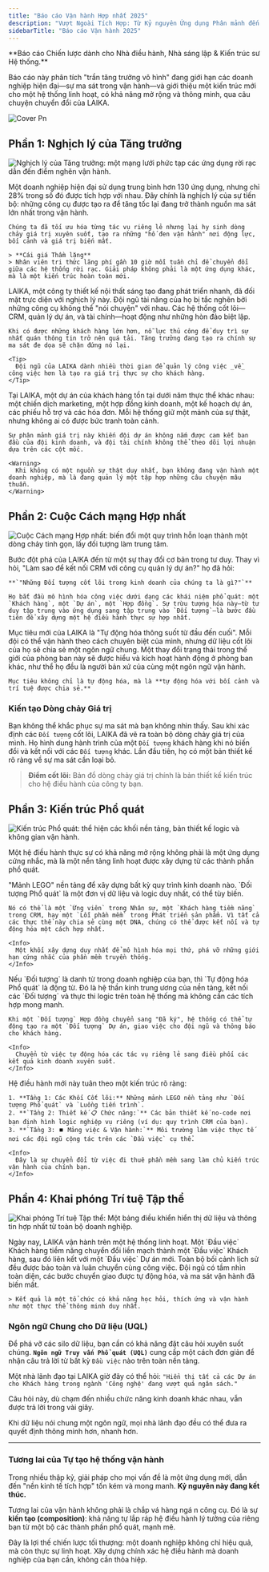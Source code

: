 ```yaml
---
title: "Báo cáo Vận hành Hợp nhất 2025"
description: "Vượt Ngoài Tích Hợp: Từ Kỷ nguyên Ứng dụng Phân mảnh đến tự xây Hệ thống vận hành hợp nhất của riêng doanh nghiệp. Báo cáo chiến lược dành cho các nhà điều hành, sáng lập và kiến trúc sư hệ thống."
sidebarTitle: "Báo cáo Vận hành 2025"
---
```


<Info>
  **Báo cáo Chiến lược dành cho Nhà điều hành, Nhà sáng lập & Kiến trúc sư Hệ thống.**

  <br />

  Báo cáo này phân tích "trần tăng trưởng vô hình" đang giới hạn các doanh nghiệp hiện đại—sự ma sát trong vận hành—và giới thiệu một kiến trúc mới cho một hệ thống linh hoạt, có khả năng mở rộng và thông minh, qua câu chuyện chuyển đổi của LAIKA.
</Info>

![Cover Pn](/images/Cover.png)

## Phần 1: Nghịch lý của Tăng trưởng

![Nghịch lý của Tăng trưởng: một mạng lưới phức tạp các ứng dụng rời rạc dẫn đến điểm nghẽn vận hành.](/images/thescalingparadox.png)

<AccordionGroup>
  <Accordion title="Trần Tăng trưởng Vô hình từ Ứng dụng" icon="grid-2-plus">
    Một doanh nghiệp hiện đại sử dụng trung bình hơn 130 ứng dụng, nhưng chỉ 28% trong số đó được tích hợp với nhau. Đây chính là nghịch lý của sự tiến bộ: những công cụ được tạo ra để tăng tốc lại đang trở thành nguồn ma sát lớn nhất trong vận hành.

    Chúng ta đã tối ưu hóa từng tác vụ riêng lẻ nhưng lại hy sinh dòng chảy giá trị xuyên suốt, tạo ra những "hố đen vận hành" nơi động lực, bối cảnh và giá trị biến mất.

    > **Cái giá Thầm lặng**
    > Nhân viên tri thức lãng phí gần 10 giờ mỗi tuần chỉ để chuyển đổi giữa các hệ thống rời rạc. Giải pháp không phải là một ứng dụng khác, mà là một kiến trúc hoàn toàn mới.
  </Accordion>
  <Accordion title="Case Study: Điểm Bùng phát của LAIKA" icon="building">
    LAIKA, một công ty thiết kế nội thất sáng tạo đang phát triển nhanh, đã đối mặt trực diện với nghịch lý này. Đội ngũ tài năng của họ bị tắc nghẽn bởi những công cụ không thể "nói chuyện" với nhau. Các hệ thống cốt lõi—CRM, quản lý dự án, và tài chính—hoạt động như những hòn đảo biệt lập.

    Khi có được những khách hàng lớn hơn, nỗ lực thủ công để duy trì sự nhất quán thông tin trở nên quá tải. Tăng trưởng đang tạo ra chính sự ma sát đe dọa sẽ chặn đứng nó lại.

    <Tip>
      Đội ngũ của LAIKA dành nhiều thời gian để quản lý công việc _về_ công việc hơn là tạo ra giá trị thực sự cho khách hàng.
    </Tip>
  </Accordion>
  <Accordion title="Triệu chứng: Một Khách hàng, Năm 'Sự thật' Mâu thuẫn" icon="diagram-project">
    Tại LAIKA, một dự án của khách hàng tồn tại dưới năm thực thể khác nhau: một chiến dịch marketing, một hợp đồng kinh doanh, một kế hoạch dự án, các phiếu hỗ trợ và các hóa đơn. Mỗi hệ thống giữ một mảnh của sự thật, nhưng không ai có được bức tranh toàn cảnh.

    Sự phân mảnh giá trị này khiến đội dự án không nắm được cam kết ban đầu của đội kinh doanh, và đội tài chính không thể theo dõi lợi nhuận dựa trên các cột mốc.

    <Warning>
      Khi không có một nguồn sự thật duy nhất, bạn không đang vận hành một doanh nghiệp, mà là đang quản lý một tập hợp những câu chuyện mâu thuẫn.
    </Warning>
  </Accordion>
</AccordionGroup>

## Phần 2: Cuộc Cách mạng Hợp nhất

![Cuộc Cách mạng Hợp nhất: biến đổi một quy trình hỗn loạn thành một dòng chảy tinh gọn, lấy đối tượng làm trung tâm.](/images/theunifiedrevolution.png)

<CardGroup cols={2}>
  <Card title="Thay đổi Tư duy: Từ nhiều Apps rời rạc đến `Đối tượng phổ quát`" icon="brain-circuit">
    Bước đột phá của LAIKA đến từ một sự thay đổi cơ bản trong tư duy. Thay vì hỏi, "Làm sao để kết nối CRM với công cụ quản lý dự án?" họ đã hỏi:

    **`"Những Đối tượng cốt lõi trong kinh doanh của chúng ta là gì?"`**

    Họ bắt đầu mô hình hóa công việc dưới dạng các khái niệm phổ quát: một `Khách hàng`, một `Dự án`, một `Hợp đồng`. Sự trừu tượng hóa này—từ tư duy tập trung vào ứng dụng sang tập trung vào `Đối tượng`—là bước đầu tiên để xây dựng một hệ điều hành thực sự hợp nhất.
  </Card>
  <Card title="Mục tiêu Mới: 'Đồng bào' tự động hóa" icon="wand-magic-sparkles">
    Mục tiêu mới của LAIKA là "Tự động hóa thông suốt từ đầu đến cuối". Mỗi đội có thể vận hành theo cách chuyên biệt của mình, nhưng dữ liệu cốt lõi của họ sẽ chia sẻ một ngôn ngữ chung. Một thay đổi trạng thái trong thế giới của phòng ban này sẽ được hiểu và kích hoạt hành động ở phòng ban khác, như thể họ đều là người bản xứ của cùng một ngôn ngữ vận hành.

    Mục tiêu không chỉ là tự động hóa, mà là **tự động hóa với bối cảnh và trí tuệ được chia sẻ.**
  </Card>
</CardGroup>

### Kiến tạo Dòng chảy Giá trị

Bạn không thể khắc phục sự ma sát mà bạn không nhìn thấy. Sau khi xác định các `Đối tượng` cốt lõi, LAIKA đã vẽ ra toàn bộ dòng chảy giá trị của mình. Họ hình dung hành trình của một `Đối tượng` khách hàng khi nó biến đổi và kết nối với các `Đối tượng` khác. Lần đầu tiên, họ có một bản thiết kế rõ ràng về sự ma sát cần loại bỏ.

> **Điểm cốt lõi:** Bản đồ dòng chảy giá trị chính là bản thiết kế kiến trúc cho hệ điều hành của công ty bạn.

## Phần 3: Kiến trúc Phổ quát

![Kiến trúc Phổ quát: thể hiện các khối nền tảng, bản thiết kế logic và không gian vận hành.](/images/Theuniversalarchitecture.png)

Một hệ điều hành thực sự có khả năng mở rộng không phải là một ứng dụng cứng nhắc, mà là một nền tảng linh hoạt được xây dựng từ các thành phần phổ quát.

<Tabs>
  <Tab title="Nguyên tắc 1: Đối tượng Phổ quát">
    "Mảnh LEGO" nền tảng để xây dựng bất kỳ quy trình kinh doanh nào. `Đối tượng Phổ quát` là một đơn vị dữ liệu và logic duy nhất, có thể tùy biến.

    Nó có thể là một `Ứng viên` trong Nhân sự, một `Khách hàng tiềm năng` trong CRM, hay một `Lỗi phần mềm` trong Phát triển sản phẩm. Vì tất cả các thực thể này chia sẻ cùng một DNA, chúng có thể được kết nối và tự động hóa một cách hợp nhất.

    <Info>
      Một khối xây dựng duy nhất để mô hình hóa mọi thứ, phá vỡ những giới hạn cứng nhắc của phần mềm truyền thống.
    </Info>
  </Tab>
  <Tab title="Nguyên tắc 2: Tự động hóa Phổ quát">
    Nếu `Đối tượng` là danh từ trong doanh nghiệp của bạn, thì `Tự động hóa Phổ quát` là động từ. Đó là hệ thần kinh trung ương của nền tảng, kết nối các `Đối tượng` và thực thi logic trên toàn hệ thống mà không cần các tích hợp mong manh.

    Khi một `Đối tượng` Hợp đồng chuyển sang "Đã ký", hệ thống có thể tự động tạo ra một `Đối tượng` Dự án, giao việc cho đội ngũ và thông báo cho khách hàng.

    <Info>
      Chuyển từ việc tự động hóa các tác vụ riêng lẻ sang điều phối các kết quả kinh doanh xuyên suốt.
    </Info>
  </Tab>
  <Tab title="Kiến trúc Vận hành 3 Tầng">
    Hệ điều hành mới này tuân theo một kiến trúc rõ ràng:

    1. **Tầng 1: Các Khối Cốt lõi:** Những mảnh LEGO nền tảng như `Đối tượng Phổ quát` và `Luồng tiến trình`.
    2. **`Tầng 2: Thiết kế 📋 Chức năng:`** Các bản thiết kế no-code nơi bạn định hình logic nghiệp vụ riêng (ví dụ: quy trình CRM của bạn).
    3. **`Tầng 3: ⏹️ Mảng việc & Vận hành:`** Môi trường làm việc thực tế nơi các đội ngũ cộng tác trên các `Đầu việc` cụ thể.

    <Info>
      Đây là sự chuyển đổi từ việc đi thuê phần mềm sang làm chủ kiến trúc vận hành của chính bạn.
    </Info>
  </Tab>
</Tabs>

## Phần 4: Khai phóng Trí tuệ Tập thể

![Khai phóng Trí tuệ Tập thể: Một bảng điều khiển hiển thị dữ liệu và thông tin hợp nhất từ toàn bộ doanh nghiệp.](/images/collectiveintelligence.png)

<CardGroup cols={1}>
  <Card title="Thực tại Mới của LAIKA: Một Hệ thống Linh hoạt" icon="wind">
    Ngày nay, LAIKA vận hành trên một hệ thống linh hoạt. Một `Đầu việc` Khách hàng tiềm năng chuyển đổi liền mạch thành một `Đầu việc` Khách hàng, sau đó liên kết với một `Đầu việc` Dự án mới. Toàn bộ bối cảnh lịch sử đều được bảo toàn và luân chuyển cùng công việc. Đội ngũ có tầm nhìn toàn diện, các bước chuyển giao được tự động hóa, và ma sát vận hành đã biến mất.

    > Kết quả là một tổ chức có khả năng học hỏi, thích ứng và vận hành như một thực thể thông minh duy nhất.
  </Card>
</CardGroup>

### Ngôn ngữ Chung cho Dữ liệu (UQL)

Để phá vỡ các silo dữ liệu, bạn cần có khả năng đặt câu hỏi xuyên suốt chúng. **`Ngôn ngữ Truy vấn Phổ quát (UQL)`** cung cấp một cách đơn giản để nhận câu trả lời từ bất kỳ `Đầu việc` nào trên toàn nền tảng.

Một nhà lãnh đạo tại LAIKA giờ đây có thể hỏi:
`"Hiển thị tất cả các Dự án cho Khách hàng trong ngành 'Công nghệ' đang vượt quá ngân sách."`

Câu hỏi này, dù chạm đến nhiều chức năng kinh doanh khác nhau, vẫn được trả lời trong vài giây.

<Tip>
  Khi dữ liệu nói chung một ngôn ngữ, mọi nhà lãnh đạo đều có thể đưa ra quyết định thông minh hơn, nhanh hơn.
</Tip>

---

### Tương lai của Tự tạo hệ thống vận hành

Trong nhiều thập kỷ, giải pháp cho mọi vấn đề là một ứng dụng mới, dẫn đến "nền kinh tế tích hợp" tốn kém và mong manh. **Kỷ nguyên này đang kết thúc.**

Tương lai của vận hành không phải là chắp vá hàng ngá n công cụ. Đó là sự **kiến tạo (composition)**: khả năng tự lắp ráp hệ điều hành lý tưởng của riêng bạn từ một bộ các thành phần phổ quát, mạnh mẽ.

<Card title="Tự tay kéo thả - làm chủ hệ thống" icon="puzzle-piece" href="https://www.luklak.com">
  Đây là lợi thế chiến lược tối thượng: một doanh nghiệp không chỉ hiệu quả, mà còn thực sự linh hoạt. Xây dựng chính xác hệ điều hành mà doanh nghiệp của bạn cần, không cần thỏa hiệp.
</Card>